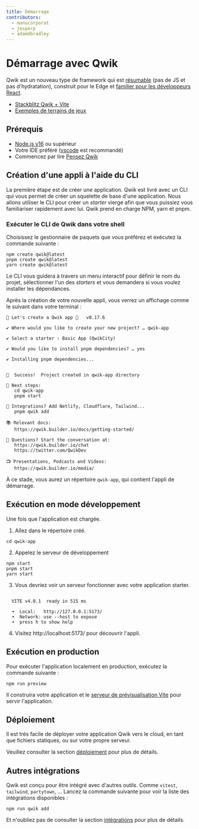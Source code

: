 ```yaml
---
title: Démarrage
contributors:
  - manucorporat
  - jesperp
  - adamdbradley
---
```


# Démarrage avec Qwik

Qwik est un nouveau type de framework qui est [résumable](../concepts/resumable/index.mdx) (pas de JS et pas d'hydratation), construit pour le Edge et [familier pour les développeurs React](../cheat/qwik-react/index.mdx).

- [Stackblitz Qwik + Vite](https://qwik.new)
- [Exemples de terrains de jeux](/examples/reactivity/counter/)

## Prérequis

- [Node.js v16](https://nodejs.org/en/download/) ou supérieur
- Votre IDE préféré ([vscode](https://code.visualstudio.com/) est recommandé)
- Commencez par lire [Pensez Qwik](../think-qwik/index.mdx)

## Création d'une appli à l'aide du CLI

La première étape est de créer une application. Qwik est livré avec un CLI qui vous permet de créer un squelette de base d'une application. Nous allons utiliser le CLI pour créer un _starter_ vierge afin que vous puissiez vous familiariser rapidement avec lui. Qwik prend en charge NPM, yarn et pnpm.

### Exécuter le CLI de Qwik dans votre shell

Choisissez le gestionnaire de paquets que vous préférez et exécutez la commande suivante :

```shell
npm create qwik@latest
pnpm create qwik@latest
yarn create qwik@latest
```

Le CLI vous guidera à travers un menu interactif pour définir le nom du projet, sélectionner l'un des _starters_ et vous demandera si vous voulez installer les dépendances.

Après la création de votre nouvelle appli, vous verrez un affichage comme le suivant dans votre terminal :

```shell
🐰 Let's create a Qwik app 🐇   v0.17.6

✔ Where would you like to create your new project? … qwik-app

✔ Select a starter › Basic App (QwikCity)

✔ Would you like to install pnpm dependencies? … yes

✔ Installing pnpm dependencies...


🦄  Success!  Project created in qwik-app directory

🐰 Next steps:
   cd qwik-app
   pnpm start

🔌 Integrations? Add Netlify, Cloudflare, Tailwind...
   pnpm qwik add

📚 Relevant docs:
   https://qwik.builder.io/docs/getting-started/

💬 Questions? Start the conversation at:
   https://qwik.builder.io/chat
   https://twitter.com/QwikDev

📺 Presentations, Podcasts and Videos:
   https://qwik.builder.io/media/
```

À ce stade, vous aurez un répertoire `qwik-app`, qui contient l'appli de démarrage.

## Exécution en mode développement

Une fois que l'application est chargée.

1. Allez dans le répertoire créé.

```shell
cd qwik-app
```

2. Appelez le serveur de développement

```shell
npm start
pnpm start
yarn start
```

3. Vous devriez voir un serveur fonctionner avec votre application starter.

```shell

  VITE v4.0.1  ready in 515 ms

  ➜  Local:   http://127.0.0.1:5173/
  ➜  Network: use --host to expose
  ➜  press h to show help

```

4. Visitez http://localhost:5173/ pour découvrir l'appli.

## Exécution en production

Pour exécuter l'application localement en production, exécutez la commande suivante :

```shell
npm run preview
```

Il construira votre application et le [serveur de prévisualisation Vite](https://vitejs.dev/config/preview-options.html) pour servir l'application.

## Déploiement

Il est très facile de déployer votre application Qwik vers le cloud, en tant que fichiers statiques, ou sur votre propre serveur.

Veuillez consulter la section [déploiement](/integrations/deployments/overview/index.mdx) pour plus de détails.

## Autres intégrations

Qwik est conçu pour être intégré avec d'autres outils. Comme `vitest`, `tailwind`, `partytown`, ... Lancez la commande suivante pour voir la liste des intégrations disponibles :

```shell
npm run qwik add
```

Et n'oubliez pas de consulter la section [intégrations](/integrations/integration/overview/index.mdx) pour plus de détails.

